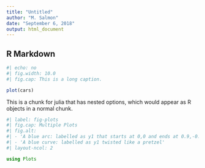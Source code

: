 ```yaml
---
title: "Untitled"
author: "M. Salmon"
date: "September 6, 2018"
output: html_document
---
```


## R Markdown

```r
#| echo: no
#| fig.width: 10.0
#| fig.cap: This is a long caption.

plot(cars)
```

This is a chunk for julia that has nested options, which would appear as R objects in a normal chunk.

```julia
#| label: fig-plots
#| fig.cap: Multiple Plots
#| fig.alt:
#| - 'A blue arc: labelled as y1 that starts at 0,0 and ends at 0.9,-0.75'
#| - 'A blue curve: labelled as y1 twisted like a pretzel'
#| layout-ncol: 2

using Plots
```


